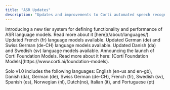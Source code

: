 ```yaml
---
title: "ASR Updates"
description: "Updates and improvements to Corti automated speech recognition (ASR). Detailed language documentation is availabile [here](/about/languages/)."
---
```


<Update label="2025-03-08">
  Introducing a new tier system for defining functionality and performance of ASR language models. Read more about it [here](/about/languages/).
</Update>

<Update label="2025-03-04" description="Solo v1.3">
  Updated French (fr) language models available. 
</Update>

<Update label="2025-02-25" description="Solo v1.2">
  Updated German (de) and Swiss German (de-CH) language models available. 
</Update>

<Update label="2025-02-11" description="Solo v1.1">
  Updated Danish (da) and Swedish (sv) language models available. 
</Update>

<Update label="2025-01-28" description="Solo v1.0">
  Announcing the launch of Corti Foundation Models. Read more about it here: [Corti Foundation Models](https://www.corti.ai/foundation-models). 

  Solo v1.0 includes the following languages: English (en-us and en-gb), Danish (da), German (de), Swiss German (de-CH), French (fr), Swedish (sv), Spanish (es), Norwegian (nl), Dutch(no), Italian (it), and Portuguese (pt) 
</Update>
